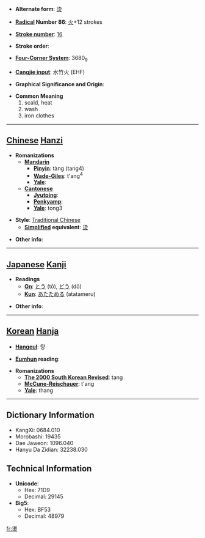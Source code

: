 * '''Alternate form''': [[烫]]

* '''[[Wiktionary:Chinese radical index| Radical]] Number 86''': [[Wiktionary:Chinese radical index 火|火]]+12 strokes

* '''[[Wiktionary:Chinese total strokes index|Stroke number]]''': [[Wiktionary:Chinese total strokes index 16|16]]

* '''Stroke order''': 

* '''[[Wiktionary:Chinese four corner index|Four-Corner System]]''': 3680<sub>9</sub>

* '''[[Wiktionary:Chinese Cangjie index|Cangjie input]]''': 水竹火 (EHF)

* '''Graphical Significance and Origin''': 

* '''Common Meaning'''
*#scald, heat
*# wash
*# iron clothes


----

== [[Chinese]] [[Hanzi]] ==

* '''Romanizations'''
** '''[[Mandarin]]'''
*** '''[[Pinyin]]''': tàng (tang4)
*** '''[[Wade-Giles]]''': t'ang<sup>4</sup>
*** '''[[Yale]]''': 
** '''[[Cantonese]]'''
*** '''[[Jyutping]]''':
*** '''[[Penkyamp]]''': 
*** '''[[Yale]]''': tong3

* '''Style''': [[Traditional Chinese]] 
** '''[[Simplified Chinese|Simplified]] equivalent''': [[烫]]

* '''Other info''': 

----

== [[Japanese]] [[Kanji]] ==

* '''Readings'''
** '''[[On]]''': [[とう]] (tō), [[どう]] (dō)
** '''[[Kun]]''': [[あたためる]] (atatameru)

* '''Other info''':  

----

== [[Korean]] [[Hanja]] ==

* '''[[Hangeul]]''': 탕

* '''[[Eumhun]] reading''': 

* '''Romanizations'''
** '''[[The 2000 South Korean Revised Romanization|The 2000 South Korean Revised]]''': tang
** '''[[McCune-Reischauer]]''': t'ang
** '''[[Yale]]''': thang

----

== Dictionary Information ==

* KangXi: 0684.010
* Morobashi: 19435
* Dae Jaweon: 1096.040
* Hanyu Da Zidian: 32238.030

== Technical Information ==

* '''Unicode''':
** Hex: 71D9
** Decimal: 29145
* '''Big5''':
** Hex: BF53
** Decimal: 48979

[[fr:燙]]